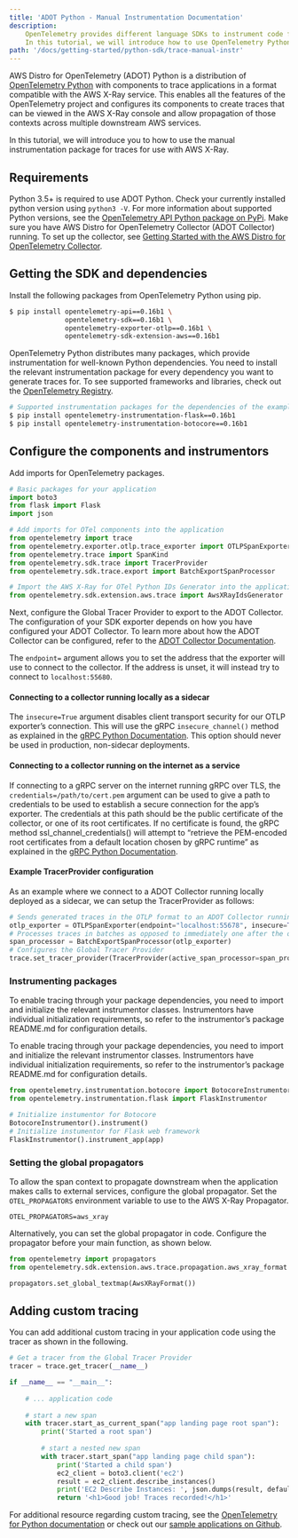 ```yaml
---
title: 'ADOT Python - Manual Instrumentation Documentation'
description:
    OpenTelemetry provides different language SDKs to instrument code for collecting telemetry data in the application.
    In this tutorial, we will introduce how to use OpenTelemetry Python SDK for traces and metrics instrumentation in the application...
path: '/docs/getting-started/python-sdk/trace-manual-instr'
---
```




AWS Distro for OpenTelemetry (ADOT) Python is a distribution of [OpenTelemetry Python](https://github.com/open-telemetry/opentelemetry-python) 
with components to trace applications in a format compatible with the AWS X-Ray service. This enables all the features of the OpenTelemetry 
project and configures its components to create traces that can be viewed in the AWS X-Ray console and allow propagation of those contexts 
across multiple downstream AWS services.

In this tutorial, we will introduce you to how to use the manual instrumentation package for traces for use with AWS X-Ray.

<SectionSeparator />

## Requirements

Python 3.5+ is required to use ADOT Python. Check your currently installed python version using `python3 -V`. For more information about supported Python versions, see the [OpenTelemetry API Python package on PyPi](https://pypi.org/project/opentelemetry-api/). Make sure you have AWS Distro for OpenTelemetry Collector (ADOT Collector) running. To set up the collector, see [Getting Started with the AWS Distro for OpenTelemetry Collector](https://aws-otel.github.io/docs/getting-started/collector).

<SectionSeparator />

## Getting the SDK and dependencies

Install the following packages from OpenTelemetry Python using pip.

```bash
$ pip install opentelemetry-api==0.16b1 \
              opentelemetry-sdk==0.16b1 \
              opentelemetry-exporter-otlp==0.16b1 \
              opentelemetry-sdk-extension-aws==0.16b1
```

OpenTelemetry Python distributes many packages, which provide instrumentation for well-known Python dependencies. You need to install the relevant 
instrumentation package for every dependency you want to generate traces for. To see supported frameworks and libraries, check out 
the [OpenTelemetry Registry](https://opentelemetry.io/registry/?s=python).

```bash
# Supported instrumentation packages for the dependencies of the example above
$ pip install opentelemetry-instrumentation-flask==0.16b1
$ pip install opentelemetry-instrumentation-botocore==0.16b1
```

<SectionSeparator />

## Configure the components and instrumentors

Add imports for OpenTelemetry packages.

```python lineNumbers=true
# Basic packages for your application
import boto3
from flask import Flask
import json

# Add imports for OTel components into the application
from opentelemetry import trace
from opentelemetry.exporter.otlp.trace_exporter import OTLPSpanExporter
from opentelemetry.trace import SpanKind
from opentelemetry.sdk.trace import TracerProvider
from opentelemetry.sdk.trace.export import BatchExportSpanProcessor

# Import the AWS X-Ray for OTel Python IDs Generator into the application.
from opentelemetry.sdk.extension.aws.trace import AwsXRayIdsGenerator
```

Next, configure the Global Tracer Provider to export to the ADOT Collector. The configuration of your SDK exporter depends on how you have configured your ADOT Collector. To learn more about how the ADOT Collector can be configured, refer to the [ADOT Collector Documentation](https://aws-otel.github.io/docs/getting-started/collector).

The `endpoint=` argument allows you to set the address that the exporter will use to connect to the collector. If the address is unset, it will instead try to connect to `localhost:55680`.

#### Connecting to a collector running locally as a sidecar

The `insecure=True` argument disables client transport security for our OTLP exporter’s connection. This will use the gRPC `insecure_channel()`
method as explained in the [gRPC Python Documentation](https://grpc.github.io/grpc/python/grpc.html?highlight=insecure#grpc.insecure_channel).
This option should never be used in production, non-sidecar deployments.

#### Connecting to a collector running on the internet as a service

If connecting to a gRPC server on the internet running gRPC over TLS, the `credentials=/path/to/cert.pem` argument can be used to give a path to credentials to be used to establish a secure connection for the app’s exporter. The credentials at this path should be the public certificate of the collector, or one of its root certificates. If no certificate is found, the gRPC method ssl_channel_credentials() will attempt to “retrieve the PEM-encoded root certificates from a default location chosen by gRPC runtime” as explained in the [gRPC Python Documentation](https://grpc.github.io/grpc/python/grpc.html?highlight=ssl_channel_credentials).

#### Example TracerProvider configuration

As an example where we connect to a ADOT Collector running locally deployed as a sidecar, we can setup the TracerProvider as follows:

```python lineNumbers=true
# Sends generated traces in the OTLP format to an ADOT Collector running on port 55678
otlp_exporter = OTLPSpanExporter(endpoint="localhost:55678", insecure=True)
# Processes traces in batches as opposed to immediately one after the other
span_processor = BatchExportSpanProcessor(otlp_exporter)
# Configures the Global Tracer Provider
trace.set_tracer_provider(TracerProvider(active_span_processor=span_processor, ids_generator=AwsXRayIdsGenerator()))
```

<SubSectionSeparator />

### Instrumenting packages

To enable tracing through your package dependencies, you need to import and initialize the relevant instrumentor classes. Instrumentors have individual 
initialization requirements, so refer to the instrumentor’s package README.md for configuration details.

To enable tracing through your package dependencies, you need to import and initialize the relevant instrumentor classes. Instrumentors have individual 
initialization requirements, so refer to the instrumentor’s package README.md for configuration details.

```python lineNumbers=true
from opentelemetry.instrumentation.botocore import BotocoreInstrumentor
from opentelemetry.instrumentation.flask import FlaskInstrumentor

# Initialize instumentor for Botocore
BotocoreInstrumentor().instrument()
# Initialize instumentor for Flask web framework
FlaskInstrumentor().instrument_app(app)
```

<SubSectionSeparator />

### Setting the global propagators

To allow the span context to propagate downstream when the application makes calls to external services, configure the global propagator. 
Set the `OTEL_PROPAGATORS` environment variable to use to the AWS X-Ray Propagator.

```
OTEL_PROPAGATORS=aws_xray
```

Alternatively, you can set the global propagator in code. Configure the propagator before your main function, as shown below.

```python lineNumbers=true
from opentelemetry import propagators
from opentelemetry.sdk.extension.aws.trace.propagation.aws_xray_format import AwsXRayFormat

propagators.set_global_textmap(AwsXRayFormat())
```

<SectionSeparator />

## Adding custom tracing

You can add additional custom tracing in your application code using the tracer as shown in the following.

```python lineNumbers=true
# Get a tracer from the Global Tracer Provider
tracer = trace.get_tracer(__name__)

if __name__ == "__main__":
    
    # ... application code
    
    # start a new span
    with tracer.start_as_current_span("app landing page root span"):
        print('Started a root span')
        
        # start a nested new span
        with tracer.start_span("app landing page child span"):
            print('Started a child span')
            ec2_client = boto3.client('ec2')
            result = ec2_client.describe_instances()
            print('EC2 Describe Instances: ', json.dumps(result, default=str, indent=4))
            return '<h1>Good job! Traces recorded!</h1>'
```

For additional resource regarding custom tracing, see the [OpenTelemetry for Python documentation](https://opentelemetry-python.readthedocs.io/en/stable/) or
check out our [sample applications on Github](https://github.com/aws-observability/aws-otel-python/tree/mainline/sample-apps).
